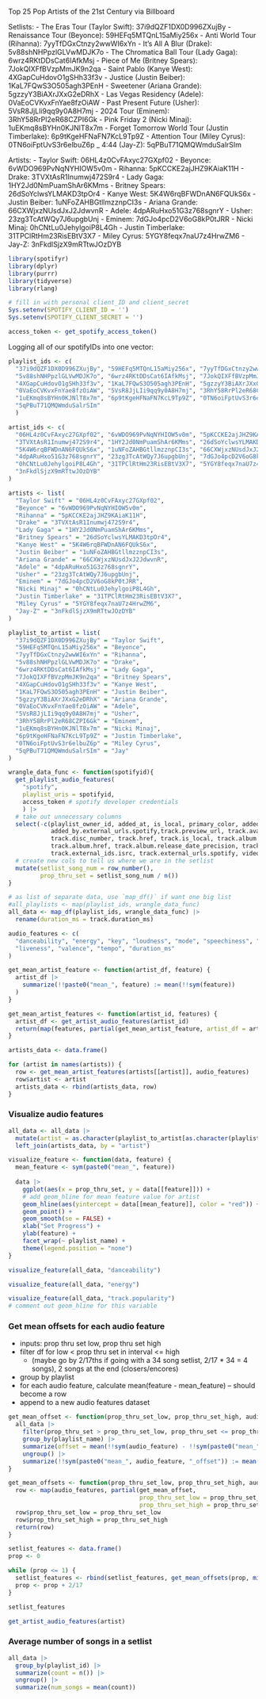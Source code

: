 Top 25 Pop Artists of the 21st Century via Billboard

Setlists: 
- The Eras Tour (Taylor Swift): 37i9dQZF1DX0D996ZXujBy
- Renaissance Tour (Beyonce): 59HEFq5MTQnL15aMiy256x
- Anti World Tour (Rihanna): 7yyTfDGxCtnzy2wwWI6xYn
- It's All A Blur (Drake): 5v88shNHPpzlGLVwMDJK7o
- The Chromatica Ball Tour (Lady Gaga): 6wrz4RKtDDsCat6IAfkMsj
- Piece of Me (Britney Spears): 7JokQIXFfBVzpMmJK9n2qa
- Saint Pablo (Kanye West): 4XGapCuHdovO1gSHh33f3v
- Justice (Justin Beiber): 1KaL7FQwS3O505agh3PEnH
- Sweetener (Ariana Grande): 5gzzyY3BiAXrJXxG2eDRhX
- Las Vegas Residency (Adele): 0VaEoCVKvxFnYae8fzOiAW
- Past Present Future (Usher): 5VsR8JjLIi9qq9y0A8H7mj
- 2024 Tour (Eminem): 3RhY58RrPl2eR68CZPI6Gk
- Pink Friday 2 (Nicki Minaj): 1uEKmq8sBYHn0KJNlT8x7m
- Forget Tomorrow World Tour (Justin Timberlake): 6p9tKgeHFNaFN7KcL9Tp9Z
- Attention Tour (Miley Cyrus): 0TN6oiFptUvS3r6elbuZ6p
_ 4:44 (Jay-Z): 5qPBuT71QMQWmduSalrSIm

Artists: 
- Taylor Swift: 06HL4z0CvFAxyc27GXpf02
- Beyonce: 6vWDO969PvNqNYHIOW5v0m
- Rihanna: 5pKCCKE2ajJHZ9KAiaK11H
- Drake: 3TVXtAsR1Inumwj472S9r4
- Lady Gaga: 1HY2Jd0NmPuamShAr6KMms
- Britney Spears: 26dSoYclwsYLMAKD3tpOr4
- Kanye West: 5K4W6rqBFWDnAN6FQUkS6x
- Justin Beiber: 1uNFoZAHBGtllmzznpCI3s
- Ariana Grande: 66CXWjxzNUsdJxJ2JdwvnR
- Adele: 4dpARuHxo51G3z768sgnrY
- Usher: 23zg3TcAtWQy7J6upgbUnj
- Eminem: 7dGJo4pcD2V6oG8kP0tJRR
- Nicki Minaj: 0hCNtLu0JehylgoiP8L4Gh
- Justin Timberlake: 31TPClRtHm23RisEBtV3X7
- Miley Cyrus: 5YGY8feqx7naU7z4HrwZM6
- Jay-Z: 3nFkdlSjzX9mRTtwJOzDYB



```r
library(spotifyr)
library(dplyr)
library(purrr)
library(tidyverse)
library(rlang)
```

```r
# fill in with personal client_ID and client_secret
Sys.setenv(SPOTIFY_CLIENT_ID = '')
Sys.setenv(SPOTIFY_CLIENT_SECRET = '')

access_token <- get_spotify_access_token()
```

Logging all of our spotifyIDs into one vector:

```r
playlist_ids <- c(
  "37i9dQZF1DX0D996ZXujBy", "59HEFq5MTQnL15aMiy256x", "7yyTfDGxCtnzy2wwWI6xYn",
  "5v88shNHPpzlGLVwMDJK7o", "6wrz4RKtDDsCat6IAfkMsj", "7JokQIXFfBVzpMmJK9n2qa",
  "4XGapCuHdovO1gSHh33f3v", "1KaL7FQwS3O505agh3PEnH", "5gzzyY3BiAXrJXxG2eDRhX",
  "0VaEoCVKvxFnYae8fzOiAW", "5VsR8JjLIi9qq9y0A8H7mj", "3RhY58RrPl2eR68CZPI6Gk",
  "1uEKmq8sBYHn0KJNlT8x7m", "6p9tKgeHFNaFN7KcL9Tp9Z", "0TN6oiFptUvS3r6elbuZ6p",
  "5qPBuT71QMQWmduSalrSIm"
  )

artist_ids <- c(
  "06HL4z0CvFAxyc27GXpf02", "6vWDO969PvNqNYHIOW5v0m", "5pKCCKE2ajJHZ9KAiaK11H",
  "3TVXtAsR1Inumwj472S9r4", "1HY2Jd0NmPuamShAr6KMms", "26dSoYclwsYLMAKD3tpOr4", 
  "5K4W6rqBFWDnAN6FQUkS6x", "1uNFoZAHBGtllmzznpCI3s", "66CXWjxzNUsdJxJ2JdwvnR",
  "4dpARuHxo51G3z768sgnrY", "23zg3TcAtWQy7J6upgbUnj", "7dGJo4pcD2V6oG8kP0tJRR",
  "0hCNtLu0JehylgoiP8L4Gh", "31TPClRtHm23RisEBtV3X7", "5YGY8feqx7naU7z4HrwZM6",
  "3nFkdlSjzX9mRTtwJOzDYB"
)

artists <- list(
  "Taylor Swift" = "06HL4z0CvFAxyc27GXpf02",
  "Beyonce" = "6vWDO969PvNqNYHIOW5v0m",
  "Rihanna" = "5pKCCKE2ajJHZ9KAiaK11H",
  "Drake" = "3TVXtAsR1Inumwj472S9r4",
  "Lady Gaga" = "1HY2Jd0NmPuamShAr6KMms",
  "Britney Spears" = "26dSoYclwsYLMAKD3tpOr4",
  "Kanye West" = "5K4W6rqBFWDnAN6FQUkS6x",
  "Justin Beiber" = "1uNFoZAHBGtllmzznpCI3s",
  "Ariana Grande" = "66CXWjxzNUsdJxJ2JdwvnR", 
  "Adele" = "4dpARuHxo51G3z768sgnrY",
  "Usher" = "23zg3TcAtWQy7J6upgbUnj",
  "Eminem" = "7dGJo4pcD2V6oG8kP0tJRR",
  "Nicki Minaj" = "0hCNtLu0JehylgoiP8L4Gh",
  "Justin Timberlake" = "31TPClRtHm23RisEBtV3X7",
  "Miley Cyrus" = "5YGY8feqx7naU7z4HrwZM6",
  "Jay-Z" = "3nFkdlSjzX9mRTtwJOzDYB"
)

playlist_to_artist = list(
  "37i9dQZF1DX0D996ZXujBy" = "Taylor Swift",
  "59HEFq5MTQnL15aMiy256x" = "Beyonce",
  "7yyTfDGxCtnzy2wwWI6xYn" = "Rihanna",
  "5v88shNHPpzlGLVwMDJK7o" = "Drake",
  "6wrz4RKtDDsCat6IAfkMsj" = "Lady Gaga",
  "7JokQIXFfBVzpMmJK9n2qa" = "Britney Spears", 
  "4XGapCuHdovO1gSHh33f3v" = "Kanye West",
  "1KaL7FQwS3O505agh3PEnH" = "Justin Beiber",
  "5gzzyY3BiAXrJXxG2eDRhX" = "Ariana Grande",
  "0VaEoCVKvxFnYae8fzOiAW" = "Adele",
  "5VsR8JjLIi9qq9y0A8H7mj" = "Usher",
  "3RhY58RrPl2eR68CZPI6Gk" = "Eminem",
  "1uEKmq8sBYHn0KJNlT8x7m" = "Nicki Minaj",
  "6p9tKgeHFNaFN7KcL9Tp9Z" = "Justin Timberlake",
  "0TN6oiFptUvS3r6elbuZ6p" = "Miley Cyrus",
  "5qPBuT71QMQWmduSalrSIm" = "Jay"
)
```

```r
wrangle_data_func <- function(spotifyid){
  get_playlist_audio_features(
    "spotify", 
    playlist_uris = spotifyid, 
    access_token # spotify developer credentials
    ) |>
  # take out unnecessary columns
  select(-c(playlist_owner_id, added_at, is_local, primary_color, added_by.href, added_by.id, added_by.type, added_by.uri, 
            added_by.external_urls.spotify,track.preview_url, track.available_markets, track.type, track.episode, track.track,
            track.disc_number, track.href, track.is_local, track.album.available_markets, track.album.type, track.album.album_type,
            track.album.href, track.album.release_date_precision, track.album.artists, track.album.external_urls.spotify,
            track.external_ids.isrc, track.external_urls.spotify, video_thumbnail.url )) |>
  # create new cols to tell us where we are in the setlist
  mutate(setlist_song_num = row_number(),
         prop_thru_set = setlist_song_num / n())
}

# as list of separate data, use `map_df()` if want one big list
#all_playlists <- map(playlist_ids, wrangle_data_func)
all_data <- map_df(playlist_ids, wrangle_data_func) |>
  rename(duration_ms = track.duration_ms)
```


```r
audio_features <- c(
  "danceability", "energy", "key", "loudness", "mode", "speechiness", "acousticness", "instrumentalness", 
  "liveness", "valence", "tempo", "duration_ms"
)
```

```r
get_mean_artist_feature <- function(artist_df, feature) {
  artist_df |>
    summarize(!!paste0("mean_", feature) := mean(!!sym(feature))
  )
}

get_mean_artist_features <- function(artist_id, features) {
  artist_df <- get_artist_audio_features(artist_id)
  return(map(features, partial(get_mean_artist_feature, artist_df = artist_df)) |> list_cbind())
}
```


```r
artists_data <- data.frame()

for (artist in names(artists)) {
  row <- get_mean_artist_features(artists[[artist]], audio_features)
  row$artist <- artist
  artists_data <- rbind(artists_data, row)
}
```


### Visualize audio features
```r
all_data <- all_data |>
  mutate(artist = as.character(playlist_to_artist[as.character(playlist_id)])) |>
  left_join(artists_data, by = "artist")
```


```r
visualize_feature <- function(data, feature) {
  mean_feature <- sym(paste0("mean_", feature))
    
  data |>
    ggplot(aes(x = prop_thru_set, y = data[[feature]])) + 
    # add geom_hline for mean feature value for artist
    geom_hline(aes(yintercept = data[[mean_feature]], color = "red")) +
    geom_point() +
    geom_smooth(se = FALSE) + 
    xlab("Set Progress") + 
    ylab(feature) + 
    facet_wrap(~ playlist_name) + 
    theme(legend.position = "none")
}
```

```r
visualize_feature(all_data, "danceability")
```
```r
visualize_feature(all_data, "energy")
```

```r
visualize_feature(all_data, "track.popularity")
# comment out geom_hline for this variable
```

### Get mean offsets for each audio feature
- inputs: prop thru set low, prop thru set high
- filter df for low < prop thru set in interval <= high
  - (maybe go by 2/17ths if going with a 34 song setlist, 2/17 * 34 = 4 songs), 2 songs at the end (closers/encores)
- group by playlist
- for each audio feature, calculate mean(feature - mean_feature) -- should become a row
- append to a new audio features dataset

```r
get_mean_offset <- function(prop_thru_set_low, prop_thru_set_high, audio_feature) {
  all_data |>
    filter(prop_thru_set > prop_thru_set_low, prop_thru_set <= prop_thru_set_high) |>
    group_by(playlist_name) |>
    summarize(offset = mean(!!sym(audio_feature) - !!sym(paste0("mean_", audio_feature)))) |>
    ungroup() |>
    summarize(!!sym(paste0("mean_", audio_feature, "_offset")) := mean(offset))
}

get_mean_offsets <- function(prop_thru_set_low, prop_thru_set_high, audio_features) {
  row <- map(audio_features, partial(get_mean_offset, 
                                     prop_thru_set_low = prop_thru_set_low, 
                                     prop_thru_set_high = prop_thru_set_high)) |> list_cbind()
  row$prop_thru_set_low = prop_thru_set_low
  row$prop_thru_set_high = prop_thru_set_high
  return(row)
}
```

```r
setlist_features <- data.frame()
prop <- 0

while (prop <= 1) {
  setlist_features <- rbind(setlist_features, get_mean_offsets(prop, min(prop + 2/17, 1), audio_features))
  prop <- prop + 2/17
}

setlist_features
```

```r
get_artist_audio_features(artist)
```

### Average number of songs in a setlist
```r
all_data |>
  group_by(playlist_id) |>
  summarize(count = n()) |>
  ungroup() |>
  summarize(num_songs = mean(count))
```

